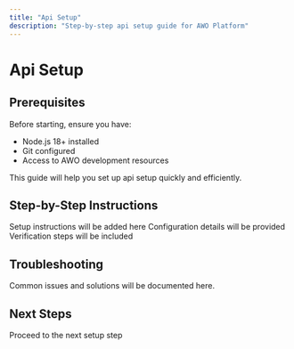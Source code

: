 ```yaml
---
title: "Api Setup"
description: "Step-by-step api setup guide for AWO Platform"
---
```


# Api Setup

## Prerequisites

Before starting, ensure you have:
- Node.js 18+ installed
- Git configured
- Access to AWO development resources

<Info>
This guide will help you set up api setup quickly and efficiently.
</Info>

## Step-by-Step Instructions

<Steps>
  <Step title="Initial Setup">
    Setup instructions will be added here
  </Step>
  <Step title="Configuration">
    Configuration details will be provided
  </Step>
  <Step title="Verification">
    Verification steps will be included
  </Step>
</Steps>

## Troubleshooting

Common issues and solutions will be documented here.

## Next Steps

<Card title="Continue Setup" href="/quick-setup/api-setup">
  Proceed to the next setup step
</Card>
